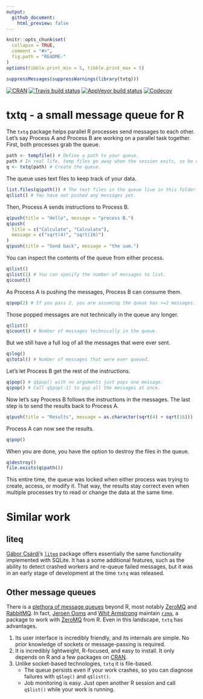 ```yaml
---
output:
  github_document:
    html_preview: false
---
```


<!-- README.md is generated from README.Rmd. Please edit that file -->

```r
knitr::opts_chunk$set(
  collapse = TRUE,
  comment = "#>",
  fig.path = "README-"
)
options(tibble.print_min = 5, tibble.print_max = 5)
```

```r
suppressMessages(suppressWarnings(library(txtq)))
```

[![CRAN](https://www.r-pkg.org/badges/version/txtq)](https://cran.r-project.org/package=txtq) [![Travis build status](https://travis-ci.org/wlandau/txtq.svg?branch=master)](https://travis-ci.org/wlandau/txtq) [![AppVeyor build status](https://ci.appveyor.com/api/projects/status/github/wlandau/txtq?branch=master&svg=true)](https://ci.appveyor.com/project/wlandau/txtq) [![Codecov](https://codecov.io/github/wlandau/txtq/coverage.svg?branch=master)](https://codecov.io/github/wlandau/txtq?branch=master)

# txtq - a small message queue for R

The `txtq` package helps parallel R processes send messages to each other. Let's say Process A and Process B are working on a parallel task together. First, both processes grab the queue.

```r
path <- tempfile() # Define a path to your queue.
path # In real life, temp files go away when the session exits, so be careful.
q <- txtq(path) # Create the queue.
```

The queue uses text files to keep track of your data.

```r
list.files(q$path()) # The text files in the queue live in this folder.
q$list() # You have not pushed any messages yet.
```

Then, Process A sends instructions to Process B.

```r
q$push(title = "Hello", message = "process B.")
q$push(
  title = c("Calculate", "Calculate"),
  message = c("sqrt(4)", "sqrt(16)")
)
q$push(title = "Send back", message = "the sum.")
```

You can inspect the contents of the queue from either process.

```r
q$list()
q$list(1) # You can specify the number of messages to list.
q$count()
```

As Process A is pushing the messages, Process B can consume them.

```r
q$pop(2) # If you pass 2, you are assuming the queue has >=2 messages.
```

Those popped messages are not technically in the queue any longer.

```r
q$list()
q$count() # Number of messages technically in the queue.
```

But we still have a full log of all the messages that were ever sent.

```r
q$log()
q$total() # Number of messages that were ever queued.
```

Let's let Process B get the rest of the instructions.


```r
q$pop() # q$pop() with no arguments just pops one message.
q$pop() # Call q$pop(-1) to pop all the messages at once.
```

Now let's say Process B follows the instructions in the messages. The last step is to send the results back to Process A.

```r
q$push(title = "Results", message = as.character(sqrt(4) + sqrt(16)))
```

Process A can now see the results.

```r
q$pop()
```

When you are done, you have the option to destroy the files in the queue.

```r
q$destroy()
file.exists(q$path())
```

This entire time, the queue was locked when either process was trying to create, access, or modify it. That way, the results stay correct even when multiple processes try to read or change the data at the same time.

# Similar work

## liteq

[Gábor Csárdi](https://github.com/gaborcsardi)'s [`liteq`](https://github.com/r-lib/liteq) package offers essentially the same functionality implemented with SQLite. It has a some additional features, such as the ability to detect crashed workers and re-queue failed messages, but it was in an early stage of development at the time `txtq` was released.

## Other message queues

There is a [plethora of message queues](http://queues.io/) beyond R, most notably [ZeroMQ](http://zeromq.org) and [RabbitMQ](https://www.rabbitmq.com/). In fact, [Jeroen Ooms](http://github.com/jeroen) and [Whit Armstrong](https://github.com/armstrtw) maintain [`rzmq`](https://github.com/ropensci/rzmq), a package to work with [ZeroMQ](http://zeromq.org) from R. Even in this landscape, `txtq` has advantages.

1. Its user interface is incredibly friendly, and its internals are simple. No prior knowledge of sockets or message-passing is required.
2. It is incredibly lightweight, R-focused, and easy to install. It only depends on R and a few packages on [CRAN](https://cran.r-project.org).
3. Unlike socket-based technologies, `txtq` it is file-based.
    - The queue persists even if your work crashes, so you can diagnose failures with `q$log()` and `q$list()`.
    - Job monitoring is easy. Just open another R session and call `q$list()` while your work is running.
